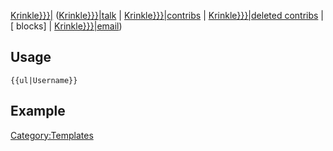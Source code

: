 <span class="plainlinks">[[User:{{{1|Krinkle}}}|{{{1|Krinkle}}}]] ([[User talk:{{{1|Krinkle}}}|talk]] | [[Special:Contributions/{{{1|Krinkle}}}|contribs]] | [[Special:DeletedContributions/{{{1|Krinkle}}}|deleted contribs]] | [{{fullurl:Special:Log|type=block&page=User:{{urlencode:{{{1|Krinkle}}}}}}} blocks] | [[Special:EmailUser/{{{1|Krinkle}}}|email]])</span><noinclude>
== Usage ==
<pre>{{ul|Username}}</pre>
== Example ==
{{ul|Seahorseruler}}
</noinclude>
<noinclude>[[Category:Templates]]</noinclude>
